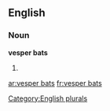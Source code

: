 
==English==

===Noun===
'''vesper bats'''

# {{plural of|vesper bat}}

[[Category:English plurals]]

[[ar:vesper bats]]
[[fr:vesper bats]]